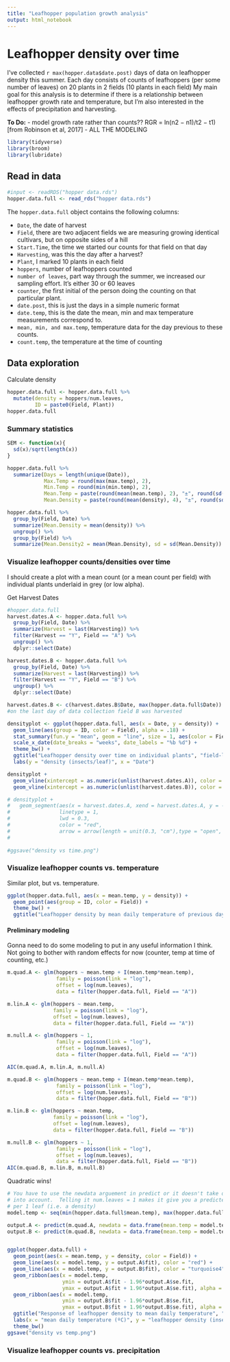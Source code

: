 ```yaml
---
title: "Leafhopper population growth analysis"
output: html_notebook
---
```


# Leafhopper density over time

I've collected `r max(hopper.data$date.post)` days of data on leafhopper density this summer. Each day consists of counts of leafhoppers (per some number of leaves) on 20 plants in 2 fields (10 plants in each field) My main goal for this analysis is to determine if there is a relationship between leafhopper growth rate and temperature, but I'm also interested in the effects of precipitation and harvesting.

**To Do:**
 - model growth rate rather than counts?? RGR = ln(n2 − n1)/t2 − t1) [from Robinson et al, 2017]
 - ALL THE MODELING
 
```r
library(tidyverse)
library(broom)
library(lubridate)
```

## Read in data
```r
#input <- readRDS("hopper data.rds")
hopper.data.full <- read_rds("hopper data.rds")
```

The `hopper.data.full` object contains the following columns:

 - `Date`, the date of harvest
 - `Field`, there are two adjacent fields we are measuring growing identical cultivars, but on opposite sides of a hill
 - `Start.Time`, the time we started our counts for that field on that day
 - `Harvesting`, was this the day after a harvest?
 - `Plant`, I marked 10 plants in each field
 - `hoppers`, number of leafhoppers counted
 - `number of leaves`, part way through the summer, we increased our sampling effort.  It's either 30 or 60 leaves
 - `counter`, the first initial of the person doing the counting on that particular plant.
 - `date.post`, this is just the days in a simple numeric format
 - `date.temp`, this is the date the mean, min and max temperature measurements correspond to.
 - `mean, min, and max.temp`, temperature data for the day previous to these counts.
 - `count.temp`, the temperature at the time of counting

## Data exploration

Calculate density
```r
hopper.data.full <- hopper.data.full %>%
  mutate(density = hoppers/num.leaves,
         ID = paste0(Field, Plant))
hopper.data.full
```

### Summary statistics
```r
SEM <- function(x){
  sd(x)/sqrt(length(x))
}

hopper.data.full %>% 
  summarize(Days = length(unique(Date)),
            Max.Temp = round(max(max.temp), 2),
            Min.Temp = round(min(min.temp), 2),
            Mean.Temp = paste(round(mean(mean.temp), 2), "±", round(sd(mean.temp), 2)),
            Mean.Density = paste(round(mean(density), 4), "±", round(sd(density), 4)))

hopper.data.full %>% 
  group_by(Field, Date) %>%
  summarize(Mean.Density = mean(density)) %>%
  ungroup() %>% 
  group_by(Field) %>% 
  summarize(Mean.Density2 = mean(Mean.Density), sd = sd(Mean.Density))
```


### Visualize leafhopper counts/densities over time

I should create a plot with a mean count (or a mean count per field) with individual plants underlaid in grey (or low alpha).

Get Harvest Dates
```r
#hopper.data.full
harvest.dates.A <- hopper.data.full %>% 
  group_by(Field, Date) %>% 
  summarize(Harvest = last(Harvesting)) %>% 
  filter(Harvest == "Y", Field == "A") %>% 
  ungroup() %>% 
  dplyr::select(Date)

harvest.dates.B <- hopper.data.full %>% 
  group_by(Field, Date) %>% 
  summarize(Harvest = last(Harvesting)) %>% 
  filter(Harvest == "Y", Field == "B") %>% 
  ungroup() %>% 
  dplyr::select(Date)

harvest.dates.B <- c(harvest.dates.B$Date, max(hopper.data.full$Date))
#on the last day of data collection field B was harvested

```


```r
densityplot <- ggplot(hopper.data.full, aes(x = Date, y = density)) +
  geom_line(aes(group = ID, color = Field), alpha = .18) +
  stat_summary(fun.y = "mean", geom = "line", size = 1, aes(color = Field)) +
  scale_x_date(date_breaks = "weeks", date_labels = "%b %d") +
  theme_bw() +
  ggtitle("Leafhopper density over time on individual plants", "field-level means in bold") +
  labs(y = "density (insects/leaf)", x = "Date")

densityplot +
  geom_vline(xintercept = as.numeric(unlist(harvest.dates.A)), color = "red", linetype = 4) +
  geom_vline(xintercept = as.numeric(unlist(harvest.dates.B)), color = "turquoise4", linetype = 4)

# densityplot +
#   geom_segment(aes(x = harvest.dates.A, xend = harvest.dates.A, y = -0.01, yend = 0),
#                linetype = 1,
#                lwd = 0.3,
#                color = "red",
#                arrow = arrow(length = unit(0.3, "cm"),type = "open", angle = 20))
#   
  
#ggsave("density vs time.png")
```



### Visualize leafhopper counts vs. temperature

Similar plot, but vs. temperature.
```r
ggplot(hopper.data.full, aes(x = mean.temp, y = density)) +
  geom_point(aes(group = ID, color = Field)) +
  theme_bw() +
  ggtitle("Leafhopper density by mean daily temperature of previous day")
```

#### Preliminary modeling
Gonna need to do some modeling to put in any useful information I think.  Not going to bother with random effects for now (counter, temp at time of counting, etc.)
```r
m.quad.A <- glm(hoppers ~ mean.temp + I(mean.temp*mean.temp),
                family = poisson(link = "log"),
                offset = log(num.leaves),
                data = filter(hopper.data.full, Field == "A"))

m.lin.A <- glm(hoppers ~ mean.temp,
               family = poisson(link = "log"),
               offset = log(num.leaves),
               data = filter(hopper.data.full, Field == "A"))

m.null.A <- glm(hoppers ~ 1,
                family = poisson(link = "log"),
                offset = log(num.leaves),
                data = filter(hopper.data.full, Field == "A"))

AIC(m.quad.A, m.lin.A, m.null.A)

m.quad.B <- glm(hoppers ~ mean.temp + I(mean.temp*mean.temp),
                family = poisson(link = "log"),
                offset = log(num.leaves),
                data = filter(hopper.data.full, Field == "B"))

m.lin.B <- glm(hoppers ~ mean.temp,
               family = poisson(link = "log"),
               offset = log(num.leaves),
               data = filter(hopper.data.full, Field == "B"))

m.null.B <- glm(hoppers ~ 1,
                family = poisson(link = "log"),
                offset = log(num.leaves),
                data = filter(hopper.data.full, Field == "B"))
AIC(m.quad.B, m.lin.B, m.null.B)

```
Quadratic wins!


```r
# You have to use the newdata arguement in predict or it doesn't take offset
# into account.  Telling it num.leaves = 1 makes it give you a predicted value
# per 1 leaf (i.e. a density)
model.temp <- seq(min(hopper.data.full$mean.temp), max(hopper.data.full$mean.temp), length.out = 1000)

output.A <- predict(m.quad.A, newdata = data.frame(mean.temp = model.temp, num.leaves = 1), type = "response", se.fit = TRUE)
output.B <- predict(m.quad.B, newdata = data.frame(mean.temp = model.temp, num.leaves = 1), type = "response", se.fit = TRUE)


ggplot(hopper.data.full) +
  geom_point(aes(x = mean.temp, y = density, color = Field)) +
  geom_line(aes(x = model.temp, y = output.A$fit), color = "red") +
  geom_line(aes(x = model.temp, y = output.B$fit), color = "turquoise4") +
  geom_ribbon(aes(x = model.temp,
                  ymin = output.A$fit - 1.96*output.A$se.fit,
                  ymax = output.A$fit + 1.96*output.A$se.fit), alpha = 0.25) +
  geom_ribbon(aes(x = model.temp,
                  ymin = output.B$fit - 1.96*output.B$se.fit,
                  ymax = output.B$fit + 1.96*output.B$se.fit), alpha = 0.25) +
  ggtitle("Response of leafhopper density to mean daily temperature", "Quadratic model wins at ∆AIC") +
  labs(x = "mean daily temperature (ºC)", y = "leafhopper density (insects/leaf)") +
  theme_bw()
ggsave("density vs temp.png")
```


### Visualize leafhopper counts vs. precipitation
